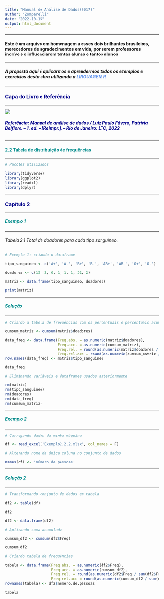 ```yaml
---
title: "Manual de Análise de Dados(2017)"
author: "Zomparelli"
date: "2022-10-15"
output: html_document
---
```

---

#### Este é um arquivo em homenagem a esses dois brilhantes brasileiros, merecedores de agradecimentos em vida, por serem professores incríveis e influenciarem tantas alunas e tantos alunos

---

##### A proposta aqui é aplicarmos e aprendermos todos os exemplos e exercícios desta obra utilizando a <span style = 'color: cornflowerblue'>**LINGUAGEM R**</span>

---

### <span style = 'color: darkblue'>**Capa do Livro e Referência**</span>

---

![](capa_manual.png)

###### <span style = 'color: darkblue'>**Referência: Manual de análise de dados / Luiz Paulo Fávero, Patrícia Belfiore. – 1. ed. – [Reimpr.]. – Rio de Janeiro: LTC, 2022** </span>

---

#### <span style='color:darkcyan'>**2.2 Tabela de distribuição de frequências**</span>

---

```r

# Pacotes utilizados

library(tidyverse)
library(ggplot2)
library(readxl)
library(dplyr)


```

---

### <span style = 'color: darkblue'>**Capítulo 2**</span>

---

##### <span style = 'color: darkcyan'>**Exemplo 1**</span>

---

###### Tabela 2.1 Total de doadores para cada tipo sanguíneo.

```r

# Exemplo 1: criando o dataframe

tipo_sanguineo <- c('A+', 'A-', 'B+', 'B-', 'AB+', 'AB-', 'O+', 'O-')

doadores <- c(15, 2, 6, 1, 1, 1, 32, 2)

matriz <- data.frame(tipo_sanguineo, doadores)

print(matriz)

```

---

##### <span style = 'color: darkcyan'>**Solução**</span>

---

```r

# Criando a tabela de frequências com os percentuais e percentuais acumulados

cumsum_matriz <- cumsum(matriz$doadores)

data_freq <- data.frame(Freq.abs. = as.numeric(matriz$doadores),
                        Freq.acc. = as.numeric(cumsum_matriz),
                        Freq.rel. = round(as.numeric(matriz$doadores / sum(matriz$doadores)), digits = 2),
                        Freq.rel.acc = round(as.numeric(cumsum_matriz / sum(matriz$doadores)), digits = 2))
row.names(data_freq) <- matriz$tipo_sanguineo

data_freq

```


```r

# Eliminando variáveis e dataframes usados anteriormente

rm(matriz)
rm(tipo_sanguineo)
rm(doadores)
rm(data_freq)
rm(cumsum_matriz)

```
---

##### <span style = 'color:darkcyan'>**Exemplo 2**</span>

---

```r

# Carregando dados da minha máquina

df <- read_excel('Exemplo2.2.2.xlsx', col_names = F)

# Alterando nome da única coluna no conjunto de dados 

names(df) <- 'número de pessoas'


```
---

##### <span style='color:darkcyan'>**Solução 2**</span>

---


```r

# Transformando conjunto de dados em tabela 

df2 <- table(df)

df2

df2 <- data.frame(df2)

# Aplicando soma acumulada

cumsum_df2 <- cumsum(df2$Freq)

cumsum_df2

# Criando tabela de frequências

tabela <- data.frame(Freq.abs. = as.numeric(df2$Freq),
                     Freq.acc. = as.numeric(cumsum_df2),
                     Freq.rel. = round(as.numeric(df2$Freq / sum(df2$Freq)), digits = 2),
                     Freq.rel.acc = round(as.numeric(cumsum_df2 / sum(df2$Freq)), digits = 2))
rownames(tabela) <- df2$número.de.pessoas
  
tabela



```

